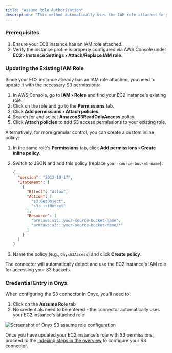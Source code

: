 ```yaml
---
title: "Assume Role Authorization"
description: "This method automatically uses the IAM role attached to your EC2 instance to access S3 buckets. No manual credential entry is required."
---
```


### Prerequisites

1. Ensure your EC2 instance has an IAM role attached.
2. Verify the instance profile is properly configured via AWS Console under **EC2 › Instance Settings › Attach/Replace
   IAM role**.

### Updating the Existing IAM Role

Since your EC2 instance already has an IAM role attached, you need to update it with the necessary S3 permissions:

1. In AWS Console, go to **IAM › Roles** and find your EC2 instance's existing role.
2. Click on the role and go to the **Permissions** tab.
3. Click **Add permissions › Attach policies**.
4. Search for and select **AmazonS3ReadOnlyAccess** policy.
5. Click **Attach policies** to add S3 access permissions to your existing role.

Alternatively, for more granular control, you can create a custom inline policy:

1. In the same role's **Permissions** tab, click **Add permissions › Create inline policy**.
2. Switch to JSON and add this policy (replace `your-source-bucket-name`):

   ```json
   {
     "Version": "2012-10-17",
     "Statement": [
       {
         "Effect": "Allow",
         "Action": [
           "s3:GetObject",
           "s3:ListBucket"
         ],
         "Resource": [
           "arn:aws:s3:::your-source-bucket-name",
           "arn:aws:s3:::your-source-bucket-name/*"
         ]
       }
     ]
   }
   ```

3. Name the policy (e.g., `OnyxS3Access`) and click **Create policy**.

The connector will automatically detect and use the EC2 instance's IAM role for accessing your S3 buckets.

### Credential Entry in Onyx

When configuring the S3 connector in Onyx, you'll need to:
1. Click on the **Assume Role** tab
2. No credentials need to be entered - the connector automatically uses your EC2 instance's attached role

![Screenshot of Onyx S3 assume role configuration](/assets/admin/connectors/blob/s3/onyx-assume-role.png)

Once you have updated your EC2 instance's role with S3 permissions,
proceed to the [indexing steps in the overview](/archive/connectors/s3/overview#indexing)
to configure your S3 connector.
